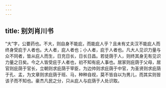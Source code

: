 ```yaml
---
---
---
```

title: 别刘肖川书
---

“大”字，公要药也。不大，则自身不能庇，而能庇人乎？且未有丈夫汉不能庇人而终身受庇于人者也。大人者，庇人者也；小人者，庇于人者也。凡大人见识力量与众不同者，皆从庇人而生，日充日长，日长日昌。若徒荫于人，则终其身无有见识力量之日矣。今之人皆受庇于人者也，初不知有庇人事也。居家则庇荫于父母，居官则庇荫于官长，立朝则求庇荫于宰臣，为边帅则求庇荫于中官，为圣贤则求庇荫于孔、孟，为文章则求庇荫于班、马，种种自视，莫不皆自以为男儿，而其实则皆该子而不知也。豪杰凡民之分，只从庇人与庇荫于人处识取。